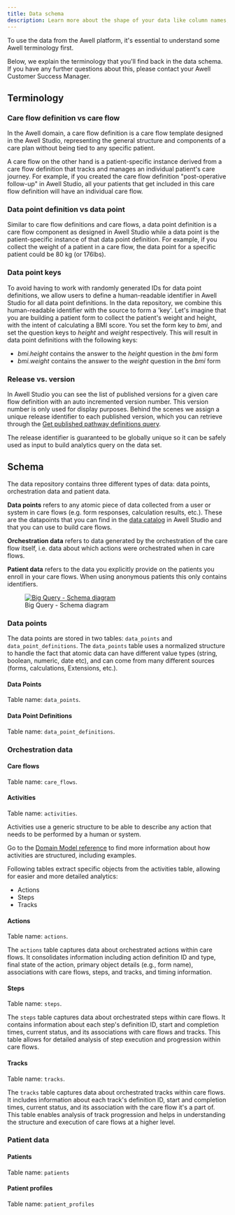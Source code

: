 ```yaml
---
title: Data schema
description: Learn more about the shape of your data like column names, data types, and other information. 
---
```


To use the data from the Awell platform, it's essential to understand some Awell terminology first.

Below, we explain the terminology that you'll find back in the data schema. If you have any further questions about this, please contact your Awell Customer Success Manager.

## Terminology

### Care flow definition vs care flow

In the Awell domain, a care flow definition is a care flow template designed in the Awell Studio, representing the general structure and components of a care plan without being tied to any specific patient.

A care flow on the other hand is a patient-specific instance derived from a care flow definition that tracks and manages an individual patient's care journey. For example, if you created the care flow definition "post-operative follow-up" in Awell Studio, all your patients that get included in this care flow definition will have an individual care flow.

### Data point definition vs data point

Similar to care flow definitions and care flows, a data point definition is a care flow component as designed in Awell Studio while a data point is the patient-specific instance of that data point definition. For example, if you collect the weight of a patient in a care flow, the data point for a specific patient could be 80 kg (or 176lbs).

### Data point keys

To avoid having to work with randomly generated IDs for data point definitions, we allow users to define a human-readable identifier in Awell Studio for all data point definitions. In the data repository, we combine this human-readable identifier with the source to form a 'key'. Let's imagine that you are building a patient form to collect the patient's weight and height, with the intent of calculating a BMI score. You set the form key to <em>bmi</em>, and set the question keys to <em>height</em> and <em>weight</em> respectively. This will result in data point definitions with the following keys:

- <em>bmi.height</em> contains the answer to the <em>height</em> question in the <em>bmi</em> form
- <em>bmi.weight</em> contains the answer to the <em>weight</em> question in the <em>bmi</em> form

### Release vs. version

In Awell Studio you can see the list of published versions for a given care flow definition with an auto incremented version number. This version number is only used for display purposes. Behind the scenes we assign a unique release identifier to each published version, which you can retrieve through the [Get published pathway definitions query](/awell-orchestration/api-reference/queries/get-published-pathways).

The release identifier is guaranteed to be globally unique so it can be safely used as input to build analytics query on the data set.

## Schema

The data repository contains three different types of data: data points, orchestration data and patient data.

**Data points** refers to any atomic piece of data collected from a user or system in care flows (e.g. form responses, calculation results, etc.). These are the datapoints that you can find in the [data catalog](https://help.awellhealth.com/en/articles/4791428-data-catalog) in Awell Studio and that you can use to build care flows.

**Orchestration data** refers to data generated by the orchestration of the care flow itself, i.e. data about which actions were orchestrated when in care flows.

**Patient data** refers to the data you explicitly provide on the patients you enroll in your care flows. When using anonymous patients this only contains identifiers.

<figure className="w-3/4 flex flex-col justify-center text-center relative m-auto">
  <a
    href="https://res.cloudinary.com/da7x4rzl4/image/upload/v1706515210/Developer%20portal/big-query-customer-dataset.png"
    target="_blank"
    className="custom-link"
  >
    <img
      src="https://res.cloudinary.com/da7x4rzl4/image/upload/v1706515210/Developer%20portal/big-query-customer-dataset.png"
      alt="Big Query - Schema diagram"
      className="w-full sm:w-4/6 mx-auto rounded-lg"
    />
  </a>
  <figcaption className="pt-2 dark:text-slate-400">
    Big Query - Schema diagram
  </figcaption>
</figure>

### Data points

The data points are stored in two tables: `data_points` and `data_point_definitions`. The `data_points` table uses a normalized structure to handle the fact that atomic data can have different value types (string, boolean, numeric, date etc), and can come from many different sources (forms, calculations, Extensions, etc.).

#### Data Points

Table name: `data_points`.

<DataPointTableSpecs />

#### Data Point Definitions

Table name: `data_point_definitions`.

<DataPointDefinitionTableSpecs />

### Orchestration data

#### Care flows

Table name: `care_flows`.

<CareFlowTableSpecs />

#### Activities

Table name: `activities`.

<Alert type="info">
  <p className="mb-1">Activities use a generic structure to be able to describe any action that needs to be performed by a human or system.</p><p>Go to the <a href="/awell-orchestration/api-reference/overview/domain-model#activities">Domain Model reference</a> to find more information about how activities are structured, including examples.</p>
</Alert>

<ActivityTableSpecs />


<Alert type="info">
  <p className="mb-1">Following tables extract specific objects from the activities table, allowing for easier and more detailed analytics:</p>
  <ul>
    <li>Actions</li>
    <li>Steps</li>
    <li>Tracks</li>
  </ul>
</Alert>




#### Actions
Table name: `actions`.

The `actions` table captures data about orchestrated actions within care flows. It consolidates information including action definition ID and type, final state of the action, primary object details (e.g., form name), associations with care flows, steps, and tracks, and timing information.
<ActionsTableSpecs />


#### Steps
Table name: `steps`.

The `steps` table captures data about orchestrated steps within care flows. It contains information about each step's definition ID, start and completion times, current status, and its associations with care flows and tracks. This table allows for detailed analysis of step execution and progression within care flows.

<StepsTableSpecs />


#### Tracks
Table name: `tracks`.

The `tracks` table captures data about orchestrated tracks within care flows. It includes information about each track's definition ID, start and completion times, current status, and its association with the care flow it's a part of. This table enables analysis of track progression and helps in understanding the structure and execution of care flows at a higher level.

<TracksTableSpecs />

### Patient data

#### Patients

Table name: `patients`

<PatientTableSpecs />

#### Patient profiles

Table name: `patient_profiles`

<PatientProfileTableSpecs />

